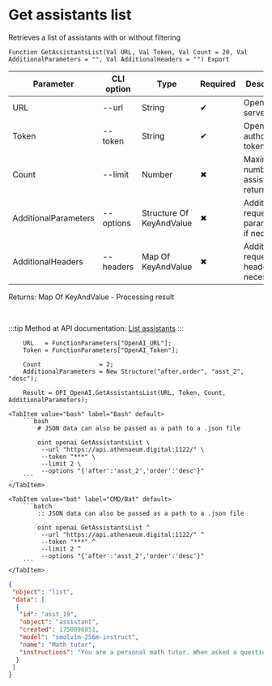 ﻿---
sidebar_position: 1
description: Get assistants list and other functions to work with OpenAI in the Open Integration Package, a free open-source integration library for 1C:Enterprise 8, OneScript and CLI
keywords: [1C, 1С, 1С:Enterprise, 1С:Enterprise 8.3, API, Integration, Services, Exchange, OneScript, CLI, OpenAI]
---


# Get assistants list
 Retrieves a list of assistants with or without filtering



`Function GetAssistantsList(Val URL, Val Token, Val Count = 20, Val AdditionalParameters = "", Val AdditionalHeaders = "") Export`

  | Parameter | CLI option | Type | Required | Description |
  |-|-|-|-|-|
  | URL | --url | String | &#x2714; | OpenAI server URL |
  | Token | --token | String | &#x2714; | OpenAI authorization token |
  | Count | --limit | Number | &#x2716; | Maximum number of assistants returned |
  | AdditionalParameters | --options | Structure Of KeyAndValue | &#x2716; | Additional request parameters, if necessary |
  | AdditionalHeaders | --headers | Map Of KeyAndValue | &#x2716; | Additional request headers, if necessary |

  
  Returns:  Map Of KeyAndValue - Processing result

<br/>

:::tip
Method at API documentation: [List assistants](https://platform.openai.com/docs/api-reference/assistants/listAssistants)
:::
<br/>



```bsl title="1C:Enterprise/OneScript code example"
    URL   = FunctionParameters["OpenAI_URL"];
    Token = FunctionParameters["OpenAI_Token"];

    Count                = 2;
    AdditionalParameters = New Structure("after,order", "asst_2", "desc");

    Result = OPI_OpenAI.GetAssistantsList(URL, Token, Count, AdditionalParameters);
```
 

 <Tabs>
  
    <TabItem value="bash" label="Bash" default>
        ```bash
            # JSON data can also be passed as a path to a .json file
            
            oint openai GetAssistantsList \
             --url "https://api.athenaeum.digital:1122/" \
             --token "***" \
             --limit 2 \
             --options "{'after':'asst_2','order':'desc'}"
        ```
    </TabItem>
  
    <TabItem value="bat" label="CMD/Bat" default>
        ```batch
            :: JSON data can also be passed as a path to a .json file
            
            oint openai GetAssistantsList ^
             --url "https://api.athenaeum.digital:1122/" ^
             --token "***" ^
             --limit 2 ^
             --options "{'after':'asst_2','order':'desc'}"
        ```
    </TabItem>
</Tabs>


```json title="Result"
{
 "object": "list",
 "data": [
  {
   "id": "asst_19",
   "object": "assistant",
   "created": 1750098851,
   "model": "smolvlm-256m-instruct",
   "name": "Math tutor",
   "instructions": "You are a personal math tutor. When asked a question, write and run Python code to answer the question."
  }
 ]
}
```
